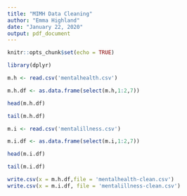 ```yaml
---
title: "MIMH Data Cleaning"
author: "Emma Highland"
date: "January 22, 2020"
output: pdf_document
---
```


```r
knitr::opts_chunk$set(echo = TRUE)
```

```r
library(dplyr)
```

```r
m.h <- read.csv('mentalhealth.csv')
```

```r
m.h.df <- as.data.frame(select(m.h,1:2,7))
```

```r
head(m.h.df)
```

```r
tail(m.h.df)
```

```r
m.i <- read.csv('mentalillness.csv')
```

```r
m.i.df <- as.data.frame(select(m.i,1:2,7))
```

```r
head(m.i.df)
```

```r
tail(m.i.df)
```

```r
write.csv(x = m.h.df,file = 'mentalhealth-clean.csv')
write.csv(x = m.i.df, file = 'mentalillness-clean.csv')
```

